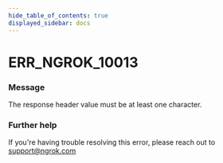 ```yaml
---
hide_table_of_contents: true
displayed_sidebar: docs
---
```



# ERR_NGROK_10013

### Message

The response header value must be at least one character.

### Further help

If you're having trouble resolving this error, please reach out to [support@ngrok.com](mailto:support@ngrok.com?subject=Help%20with%20ERR_NGROK_10013)

<ErrorDetails error="err_ngrok_10013" />
